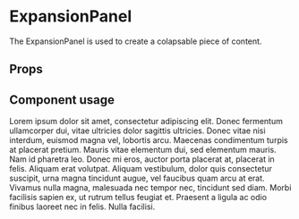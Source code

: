
<Meta title="Components/ExpansionPanel" component={ExpansionPanel} />

# ExpansionPanel

The ExpansionPanel is used to create a colapsable piece of content.

## Props

<Props of={ExpansionPanel} />

## Component usage

<Canvas>
	<Story name="ExpansionPanel">
		<ExpansionPanel title="Title for panel">
			<p>
				Lorem ipsum dolor sit amet, consectetur adipiscing elit. Donec fermentum
				ullamcorper dui, vitae ultricies dolor sagittis ultricies. Donec vitae
				nisi interdum, euismod magna vel, lobortis arcu. Maecenas condimentum
				turpis at placerat pretium. Mauris vitae elementum dui, sed elementum
				mauris. Nam id pharetra leo. Donec mi eros, auctor porta placerat at,
				placerat in felis. Aliquam erat volutpat. Aliquam vestibulum, dolor quis
				consectetur suscipit, urna magna tincidunt augue, vel faucibus quam arcu
				at erat. Vivamus nulla magna, malesuada nec tempor nec, tincidunt sed
				diam. Morbi facilisis sapien ex, ut rutrum tellus feugiat et. Praesent a
				ligula ac odio finibus laoreet nec in felis. Nulla facilisi.
			</p>
		</ExpansionPanel>
	</Story>
</Canvas>
